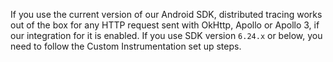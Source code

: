 If you use the current version of our Android SDK, distributed tracing works out of the box for any HTTP request sent with OkHttp, Apollo or Apollo 3, if our integration for it is enabled.
If you use SDK version `6.24.x` or below, you need to follow the <PlatformLink to="/usage/distributed-tracing/custom-instrumentation/">Custom Instrumentation</PlatformLink> set up steps.
